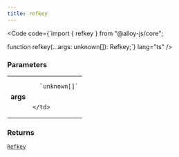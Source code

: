```yaml
---
title: refkey
---
```







<Code code={`import { refkey } from "@alloy-js/core";

function refkey(...args: unknown[]): Refkey;`} lang="ts" />

### Parameters

<table>
  <tr>
    <td style="text-align: right;font-weight: bold;">args</td>
    <td>
    
      `unknown[]`
      
      
    </td>
  </tr>
</table>



### Returns

<code><a href="/reference/core/types/refkey/">Refkey</a></code>








